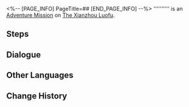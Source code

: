 <%-- [PAGE_INFO]
PageTitle=##
[END_PAGE_INFO] --%>
{{Stub|Dialogue.}}
{{Mission Infobox
|id            = 4040203
|title         = 
|image         = <!--Mission .png-->
|type          = Adventure
|event_name    = 
|chapter       = 
|requirements  = {{cx}}<!--Hidden Exploration Objective ID 4040202--> completed
|summary       = <!--official mission summary from Fate's Atlas-->
|characters    = Courteous Cycrane; On-Duty Cloud Knight; Trailblazer
|startLocation = [[The Xianzhou Luofu]] - [[Cloudford]]
|world         = The Xianzhou Luofu
|area          = Cloudford
|prev          = 
|next          = 
|rewards       = Adventure Log*2; Strale*10
}}
'''''''''' is an [[Adventure Mission]] on [[The Xianzhou Luofu]].

==Steps==


<!--
==Gameplay Notes==

--><!--
==Trial Character==

-->
==Dialogue==
{{Stub Dialogue}}
{{Dialogue Start}}
:{{tx}}
{{Dialogue End}}

==Other Languages==
{{Other Languages
|en   = 
|zhs  = 
|zht  = 
|ja   = 
|ko   = 
|es   = 
|fr   = 
|ru   = 
|th   = 
|vi   = 
|de   = 
|id   = 
|pt   = 
}}

==Change History==
{{Change History|1.0}}
